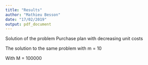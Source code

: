 ```yaml
---
title: "Results"
author: "Mathieu Besson"
date: "17/02/2019"
output: pdf_document
---
```

\begin{table}[ht]
\centering
\begin{tabular}{rr}
  \hline
 & Solution \\ 
  \hline
q1 & 100 \\ 
  q2 & 200 \\ 
  q3 & 250 \\ 
  q4 & 300 \\ 
  s1 & 0 \\ 
  s2 & 0 \\ 
  s3 & 100 \\ 
  s4 & 0 \\ 
  obj  & 13600 \\ 
   \hline
\end{tabular}
\end{table}

Solution of the problem Purchase plan with decreasing unit costs

\begin{table}[ht]
\centering
\begin{tabular}{rr}
  \hline
 & Solution \\ 
  \hline
q1 & 200 \\ 
  q2 & 0 \\ 
  q3 & 0 \\ 
  q4 & 0 \\ 
  r1 & 550 \\ 
  r2 & 0 \\ 
  r3 & 0 \\ 
  r4 & 0 \\ 
  s1 & 600 \\ 
  s2 & 400 \\ 
  s3 & 150 \\ 
  s4 & 0 \\ 
  b1 & 1 \\ 
  b2 & 0 \\ 
  b3 & 0 \\ 
  b4 & 0 \\ 
  obj  & 10200 \\ 
   \hline
\end{tabular}
\end{table}

The solution to the same problem with m = 10

\begin{table}[ht]
\centering
\begin{tabular}{rr}
  \hline
 & Solution \\ 
  \hline
q1 & 200 \\ 
  q2 & 200 \\ 
  q3 & 200 \\ 
  q4 & 120 \\ 
  r1 & 10 \\ 
  r2 & 10 \\ 
  r3 & 10 \\ 
  r4 & 0 \\ 
  s1 & 60 \\ 
  s2 & 70 \\ 
  s3 & 30 \\ 
  s4 & 0 \\ 
  b1 & 1 \\ 
  b2 & 1 \\ 
  b3 & 1 \\ 
  b4 & 0 \\ 
  obj  & 11240 \\ 
   \hline
\end{tabular}
\end{table}

With M = 100000

\begin{table}[ht]
\centering
\begin{tabular}{rr}
  \hline
 & Solution \\ 
  \hline
q1 & 200 \\ 
  q2 & 0 \\ 
  q3 & 0 \\ 
  q4 & 0 \\ 
  r1 & 550 \\ 
  r2 & 0 \\ 
  r3 & 0 \\ 
  r4 & 0 \\ 
  s1 & 600 \\ 
  s2 & 400 \\ 
  s3 & 150 \\ 
  s4 & 0 \\ 
  b1 & 1 \\ 
  b2 & 0 \\ 
  b3 & 0 \\ 
  b4 & 0 \\ 
  obj  & 10200 \\ 
   \hline
\end{tabular}
\end{table}
